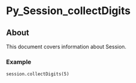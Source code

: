 
# Py_Session_collectDigits 

 

## About

This document covers information about Session.


### Example

```xml
session.collectDigits(5)
```


